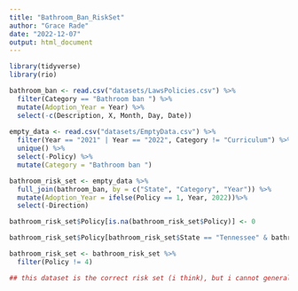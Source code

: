 ```yaml
---
title: "Bathroom_Ban_RiskSet"
author: "Grace Rade"
date: "2022-12-07"
output: html_document
---
```

```r
library(tidyverse)
library(rio)

bathroom_ban <- read.csv("datasets/LawsPolicies.csv") %>% 
  filter(Category == "Bathroom ban ") %>% 
  mutate(Adoption_Year = Year) %>% 
  select(-c(Description, X, Month, Day, Date)) 
  
empty_data <- read.csv("datasets/EmptyData.csv") %>% 
  filter(Year == "2021" | Year == "2022", Category != "Curriculum") %>% 
  unique() %>% 
  select(-Policy) %>% 
  mutate(Category = "Bathroom ban ")

bathroom_risk_set <- empty_data %>% 
  full_join(bathroom_ban, by = c("State", "Category", "Year")) %>% 
  mutate(Adoption_Year = ifelse(Policy == 1, Year, 2022))%>% 
  select(-Direction)

bathroom_risk_set$Policy[is.na(bathroom_risk_set$Policy)] <- 0

bathroom_risk_set$Policy[bathroom_risk_set$State == "Tennessee" & bathroom_risk_set$Policy == 0] <- 4

bathroom_risk_set <- bathroom_risk_set %>% 
  filter(Policy != 4)

## this dataset is the correct risk set (i think), but i cannot generalize the wrangling i used for the other categories with more events
```

